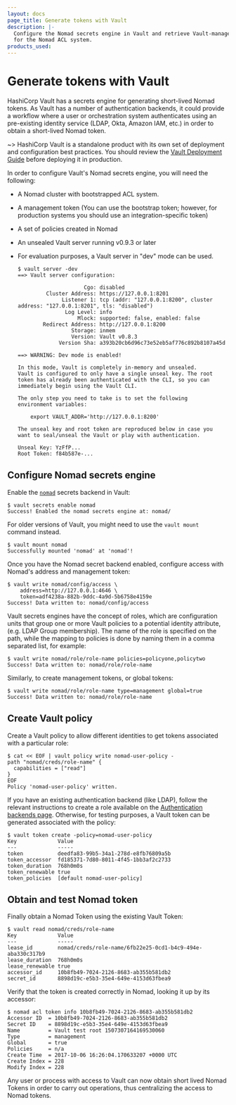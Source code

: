 ```yaml
---
layout: docs
page_title: Generate tokens with Vault
description: |-
  Configure the Nomad secrets engine in Vault and retrieve Vault-managed tokens
  for the Nomad ACL system.
products_used:
---
```


# Generate tokens with Vault

HashiCorp Vault has a secrets engine for generating short-lived Nomad tokens. As
Vault has a number of authentication backends, it could provide a workflow where
a user or orchestration system authenticates using an pre-existing identity
service (LDAP, Okta, Amazon IAM, etc.) in order to obtain a short-lived Nomad
token.

~> HashiCorp Vault is a standalone product with its own set of deployment and
configuration best practices. You should review the [Vault Deployment Guide]
before deploying it in production.

In order to configure Vault's Nomad secrets engine, you will need the following:

- A Nomad cluster with bootstrapped ACL system.

- A management token (You can use the bootstrap token; however, for production
  systems you should use an integration-specific token)

- A set of policies created in Nomad

- An unsealed Vault server running v0.9.3 or later

- For evaluation purposes, a Vault server in "dev" mode can be used.

  ```shell-session
  $ vault server -dev
  ==> Vault server configuration:

                       Cgo: disabled
           Cluster Address: https://127.0.0.1:8201
                Listener 1: tcp (addr: "127.0.0.1:8200", cluster address: "127.0.0.1:8201", tls: "disabled")
                 Log Level: info
                     Mlock: supported: false, enabled: false
          Redirect Address: http://127.0.0.1:8200
                   Storage: inmem
                   Version: Vault v0.8.3
               Version Sha: a393b20cb6d96c73e52eb5af776c892b8107a45d

  ==> WARNING: Dev mode is enabled!

  In this mode, Vault is completely in-memory and unsealed.
  Vault is configured to only have a single unseal key. The root
  token has already been authenticated with the CLI, so you can
  immediately begin using the Vault CLI.

  The only step you need to take is to set the following
  environment variables:

      export VAULT_ADDR='http://127.0.0.1:8200'

  The unseal key and root token are reproduced below in case you
  want to seal/unseal the Vault or play with authentication.

  Unseal Key: YzFfP...
  Root Token: f84b587e-...
  ```

## Configure Nomad secrets engine

Enable the [`nomad`][nomad_backend] secrets backend in Vault:

```shell-session
$ vault secrets enable nomad
Success! Enabled the nomad secrets engine at: nomad/
```

For older versions of Vault, you might need to use the `vault mount` command instead.

```shell-session
$ vault mount nomad
Successfully mounted 'nomad' at 'nomad'!
```

Once you have the Nomad secret backend enabled, configure access with Nomad's address and management token:

```shell-session
$ vault write nomad/config/access \
    address=http://127.0.0.1:4646 \
    token=adf4238a-882b-9ddc-4a9d-5b6758e4159e
Success! Data written to: nomad/config/access
```

Vault secrets engines have the concept of roles, which are configuration units
that group one or more Vault policies to a potential identity attribute, (e.g.
LDAP Group membership). The name of the role is specified on the path, while the
mapping to policies is done by naming them in a comma separated list, for
example:

```shell-session
$ vault write nomad/role/role-name policies=policyone,policytwo
Success! Data written to: nomad/role/role-name
```

Similarly, to create management tokens, or global tokens:

```shell-session
$ vault write nomad/role/role-name type=management global=true
Success! Data written to: nomad/role/role-name
```

## Create Vault policy

Create a Vault policy to allow different identities to get tokens associated
with a particular role:

```shell-session
$ cat << EOF | vault policy write nomad-user-policy -
path "nomad/creds/role-name" {
  capabilities = ["read"]
}
EOF
Policy 'nomad-user-policy' written.
```

If you have an existing authentication backend (like LDAP), follow the relevant
instructions to create a role available on the [Authentication backends
page](/vault/docs/auth). Otherwise, for testing
purposes, a Vault token can be generated associated with the policy:

```shell-session
$ vault token create -policy=nomad-user-policy
Key             Value
---             -----
token           deedfa83-99b5-34a1-278d-e8fb76809a5b
token_accessor  fd185371-7d80-8011-4f45-1bb3af2c2733
token_duration  768h0m0s
token_renewable true
token_policies  [default nomad-user-policy]
```

## Obtain and test Nomad token

Finally obtain a Nomad Token using the existing Vault Token:

```shell-session
$ vault read nomad/creds/role-name
Key             Value
---             -----
lease_id        nomad/creds/role-name/6fb22e25-0cd1-b4c9-494e-aba330c317b9
lease_duration  768h0m0s
lease_renewable true
accessor_id     10b8fb49-7024-2126-8683-ab355b581db2
secret_id       8898d19c-e5b3-35e4-649e-4153d63fbea9
```

Verify that the token is created correctly in Nomad, looking it up by its
accessor:

```shell-session
$ nomad acl token info 10b8fb49-7024-2126-8683-ab355b581db2
Accessor ID  = 10b8fb49-7024-2126-8683-ab355b581db2
Secret ID    = 8898d19c-e5b3-35e4-649e-4153d63fbea9
Name         = Vault test root 1507307164169530060
Type         = management
Global       = true
Policies     = n/a
Create Time  = 2017-10-06 16:26:04.170633207 +0000 UTC
Create Index = 228
Modify Index = 228
```

Any user or process with access to Vault can now obtain short lived Nomad Tokens
in order to carry out operations, thus centralizing the access to Nomad tokens.

[nomad_backend]: /vault/docs/secrets/nomad
[Vault deployment guide]: /vault/tutorials/day-one-raft/raft-deployment-guide
